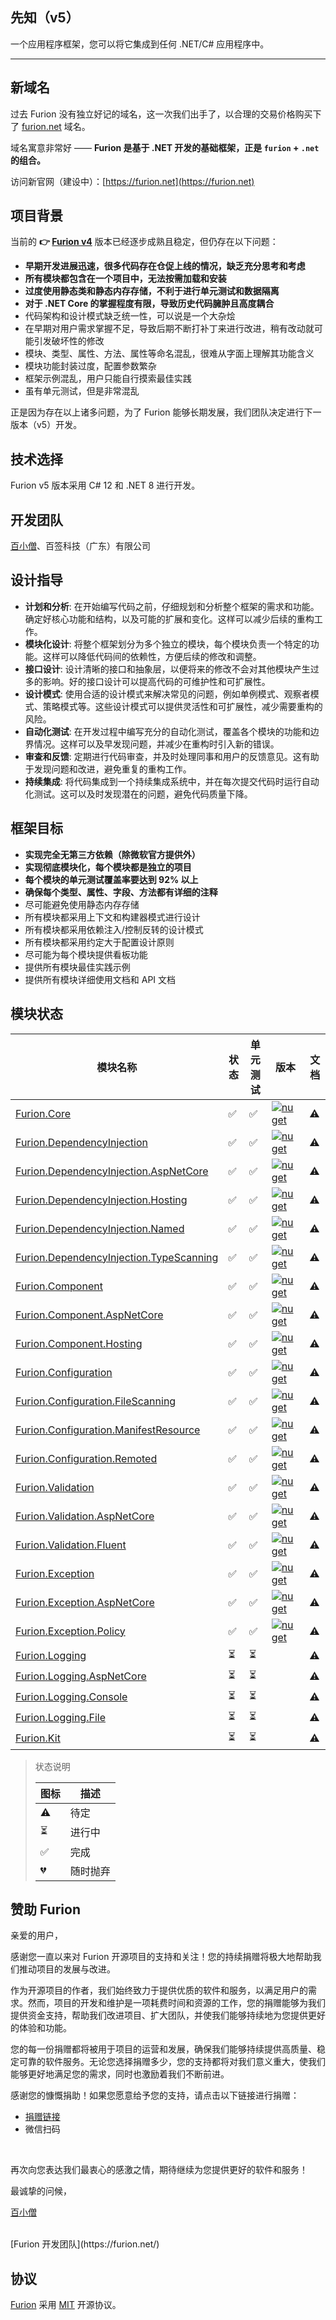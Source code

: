 ## 先知（v5）

一个应用程序框架，您可以将它集成到任何 .NET/C# 应用程序中。

---

## 新域名

过去 Furion 没有独立好记的域名，这一次我们出手了，以合理的交易价格购买下了 [furion.net](https://furion.net) 域名。

域名寓意非常好 —— **Furion 是基于 .NET 开发的基础框架，正是 `furion` + `.net` 的组合。**

访问新官网（建设中）：[https://furion.net](https://furion.net)

## 项目背景

当前的 **👉 [Furion v4](https://gitee.com/dotnetchina/Furion/tree/v4/)** 版本已经逐步成熟且稳定，但仍存在以下问题：

- **早期开发进展迅速，很多代码存在仓促上线的情况，缺乏充分思考和考虑**
- **所有模块都包含在一个项目中，无法按需加载和安装**
- **过度使用静态类和静态内存存储，不利于进行单元测试和数据隔离**
- **对于 .NET Core 的掌握程度有限，导致历史代码臃肿且高度耦合**
- 代码架构和设计模式缺乏统一性，可以说是一个大杂烩
- 在早期对用户需求掌握不足，导致后期不断打补丁来进行改进，稍有改动就可能引发破坏性的修改
- 模块、类型、属性、方法、属性等命名混乱，很难从字面上理解其功能含义
- 模块功能封装过度，配置参数繁杂
- 框架示例混乱，用户只能自行摸索最佳实践
- 虽有单元测试，但是非常混乱

正是因为存在以上诸多问题，为了 Furion 能够长期发展，我们团队决定进行下一版本（v5）开发。

## 技术选择

Furion v5 版本采用 C# 12 和 .NET 8 进行开发。

## 开发团队

[百小僧](https://gitee.com/monksoul)、百签科技（广东）有限公司

## 设计指导

- **计划和分析**: 在开始编写代码之前，仔细规划和分析整个框架的需求和功能。确定好核心功能和结构，以及可能的扩展和变化。这样可以减少后续的重构工作。
- **模块化设计**: 将整个框架划分为多个独立的模块，每个模块负责一个特定的功能。这样可以降低代码间的依赖性，方便后续的修改和调整。
- **接口设计**: 设计清晰的接口和抽象层，以便将来的修改不会对其他模块产生过多的影响。好的接口设计可以提高代码的可维护性和可扩展性。
- **设计模式**: 使用合适的设计模式来解决常见的问题，例如单例模式、观察者模式、策略模式等。这些设计模式可以提供灵活性和可扩展性，减少需要重构的风险。
- **自动化测试**: 在开发过程中编写充分的自动化测试，覆盖各个模块的功能和边界情况。这样可以及早发现问题，并减少在重构时引入新的错误。
- **审查和反馈**: 定期进行代码审查，并及时处理同事和用户的反馈意见。这有助于发现问题和改进，避免重复的重构工作。
- **持续集成**: 将代码集成到一个持续集成系统中，并在每次提交代码时运行自动化测试。这可以及时发现潜在的问题，避免代码质量下降。

## 框架目标

- **实现完全无第三方依赖（除微软官方提供外）**
- **实现彻底模块化，每个模块都是独立的项目**
- **每个模块的单元测试覆盖率要达到 92% 以上**
- **确保每个类型、属性、字段、方法都有详细的注释**
- 尽可能避免使用静态内存存储
- 所有模块都采用上下文和构建器模式进行设计
- 所有模块都采用依赖注入/控制反转的设计模式
- 所有模块都采用约定大于配置设计原则
- 尽可能为每个模块提供看板功能
- 提供所有模块最佳实践示例
- 提供所有模块详细使用文档和 API 文档

## 模块状态

| 模块名称                                                                                                                                      | 状态 | 单元测试 | 版本                                                                                                                                                                              | 文档 |
| --------------------------------------------------------------------------------------------------------------------------------------------- | ---- | -------- | --------------------------------------------------------------------------------------------------------------------------------------------------------------------------------- | ---- |
| [Furion.Core](https://gitee.com/dotnetchina/Furion/tree/v5-dev/framework/Furion.Core)                                                         | ✅   | ✅       | [![nuget](https://img.shields.io/nuget/v/Furion.Core.svg?cacheSeconds=10800)](https://www.nuget.org/packages/Furion.Core)                                                         | ⚠️   |
| [Furion.DependencyInjection](https://gitee.com/dotnetchina/Furion/tree/v5-dev/framework/Furion.DependencyInjection)                           | ✅   | ✅       | [![nuget](https://img.shields.io/nuget/v/Furion.DependencyInjection.svg?cacheSeconds=10800)](https://www.nuget.org/packages/Furion.DependencyInjection)                           | ⚠️   |
| [Furion.DependencyInjection.AspNetCore](https://gitee.com/dotnetchina/Furion/tree/v5-dev/framework/Furion.DependencyInjection.AspNetCore)     | ✅   | ✅       | [![nuget](https://img.shields.io/nuget/v/Furion.DependencyInjection.AspNetCore.svg?cacheSeconds=10800)](https://www.nuget.org/packages/Furion.DependencyInjection.AspNetCore)     | ⚠️   |
| [Furion.DependencyInjection.Hosting](https://gitee.com/dotnetchina/Furion/tree/v5-dev/framework/Furion.DependencyInjection.Hosting)           | ✅   | ✅       | [![nuget](https://img.shields.io/nuget/v/Furion.DependencyInjection.Hosting.svg?cacheSeconds=10800)](https://www.nuget.org/packages/Furion.DependencyInjection.Hosting)           | ⚠️   |
| [Furion.DependencyInjection.Named](https://gitee.com/dotnetchina/Furion/tree/v5-dev/framework/Furion.DependencyInjection.Named)               | ✅   | ✅       | [![nuget](https://img.shields.io/nuget/v/Furion.DependencyInjection.Named.svg?cacheSeconds=10800)](https://www.nuget.org/packages/Furion.DependencyInjection.Named)               | ⚠️   |
| [Furion.DependencyInjection.TypeScanning](https://gitee.com/dotnetchina/Furion/tree/v5-dev/framework/Furion.DependencyInjection.TypeScanning) | ✅   | ✅       | [![nuget](https://img.shields.io/nuget/v/Furion.DependencyInjection.TypeScanning.svg?cacheSeconds=10800)](https://www.nuget.org/packages/Furion.DependencyInjection.TypeScanning) | ⚠️   |
| [Furion.Component](https://gitee.com/dotnetchina/Furion/tree/v5-dev/framework/Furion.Component)                                               | ✅   | ✅       | [![nuget](https://img.shields.io/nuget/v/Furion.Component.svg?cacheSeconds=10800)](https://www.nuget.org/packages/Furion.Component)                                               | ⚠️   |
| [Furion.Component.AspNetCore](https://gitee.com/dotnetchina/Furion/tree/v5-dev/framework/Furion.Component.AspNetCore)                         | ✅   | ✅       | [![nuget](https://img.shields.io/nuget/v/Furion.Component.AspNetCore.svg?cacheSeconds=10800)](https://www.nuget.org/packages/Furion.Component.AspNetCore)                         | ⚠️   |
| [Furion.Component.Hosting](https://gitee.com/dotnetchina/Furion/tree/v5-dev/framework/Furion.Component.Hosting)                               | ✅   | ✅       | [![nuget](https://img.shields.io/nuget/v/Furion.Component.Hosting.svg?cacheSeconds=10800)](https://www.nuget.org/packages/Furion.Component.Hosting)                               | ⚠️   |
| [Furion.Configuration](https://gitee.com/dotnetchina/Furion/tree/v5-dev/framework/Furion.Configuration)                                       | ✅   | ✅       | [![nuget](https://img.shields.io/nuget/v/Furion.Configuration.svg?cacheSeconds=10800)](https://www.nuget.org/packages/Furion.Configuration)                                       | ⚠️   |
| [Furion.Configuration.FileScanning](https://gitee.com/dotnetchina/Furion/tree/v5-dev/framework/Furion.Configuration.FileScanning)             | ✅   | ✅       | [![nuget](https://img.shields.io/nuget/v/Furion.Configuration.FileScanning.svg?cacheSeconds=10800)](https://www.nuget.org/packages/Furion.Configuration.FileScanning)             | ⚠️   |
| [Furion.Configuration.ManifestResource](https://gitee.com/dotnetchina/Furion/tree/v5-dev/framework/Furion.Configuration.ManifestResource)     | ✅   | ✅       | [![nuget](https://img.shields.io/nuget/v/Furion.Configuration.ManifestResource.svg?cacheSeconds=10800)](https://www.nuget.org/packages/Furion.Configuration.ManifestResource)     | ⚠️   |
| [Furion.Configuration.Remoted](https://gitee.com/dotnetchina/Furion/tree/v5-dev/framework/Furion.Configuration.Remoted)                       | ✅   | ✅       | [![nuget](https://img.shields.io/nuget/v/Furion.Configuration.svg?cacheSeconds=10800)](https://www.nuget.org/packages/Furion.Configuration.Remoted)                               | ⚠️   |
| [Furion.Validation](https://gitee.com/dotnetchina/Furion/tree/v5-dev/framework/Furion.Validation)                                             | ✅   | ✅       | [![nuget](https://img.shields.io/nuget/v/Furion.Validation.svg?cacheSeconds=10800)](https://www.nuget.org/packages/Furion.Validation)                                             | ⚠️   |
| [Furion.Validation.AspNetCore](https://gitee.com/dotnetchina/Furion/tree/v5-dev/framework/Furion.Validation.AspNetCore)                       | ✅   | ✅       | [![nuget](https://img.shields.io/nuget/v/Furion.Validation.AspNetCore.svg?cacheSeconds=10800)](https://www.nuget.org/packages/Furion.Validation.AspNetCore)                       | ⚠️   |
| [Furion.Validation.Fluent](https://gitee.com/dotnetchina/Furion/tree/v5-dev/framework/Furion.Validation.Fluent)                               | ✅   | ✅       | [![nuget](https://img.shields.io/nuget/v/Furion.Validation.Fluent.svg?cacheSeconds=10800)](https://www.nuget.org/packages/Furion.Validation.Fluent)                               | ⚠️   |
| [Furion.Exception](https://gitee.com/dotnetchina/Furion/tree/v5-dev/framework/Furion.Exception)                                               | ✅   | ✅       | [![nuget](https://img.shields.io/nuget/v/Furion.Exception.svg?cacheSeconds=10800)](https://www.nuget.org/packages/Furion.Exception)                                               | ⚠️   |
| [Furion.Exception.AspNetCore](https://gitee.com/dotnetchina/Furion/tree/v5-dev/framework/Furion.Exception.AspNetCore)                         | ✅   | ✅       | [![nuget](https://img.shields.io/nuget/v/Furion.Exception.AspNetCore.svg?cacheSeconds=10800)](https://www.nuget.org/packages/Furion.Exception.AspNetCore)                         | ⚠️   |
| [Furion.Exception.Policy](https://gitee.com/dotnetchina/Furion/tree/v5-dev/framework/Furion.Exception.Policy)                                 | ✅   | ✅       | [![nuget](https://img.shields.io/nuget/v/Furion.Exception.Policy.svg?cacheSeconds=10800)](https://www.nuget.org/packages/Furion.Exception.Policy)                                 | ⚠️   |
| [Furion.Logging](https://gitee.com/dotnetchina/Furion/tree/v5-dev/framework/Furion.Logging)                                                   | ⏳   | ⏳       |                                                                                                                                                                                   | ⚠️   |
| [Furion.Logging.AspNetCore](https://gitee.com/dotnetchina/Furion/tree/v5-dev/framework/Furion.Logging.AspNetCore)                             | ⏳   | ⏳       |                                                                                                                                                                                   | ⚠️   |
| [Furion.Logging.Console](https://gitee.com/dotnetchina/Furion/tree/v5-dev/framework/Furion.Logging.Console)                                   | ⏳   | ⏳       |                                                                                                                                                                                   | ⚠️   |
| [Furion.Logging.File](https://gitee.com/dotnetchina/Furion/tree/v5-dev/framework/Furion.Logging.File)                                         | ⏳   | ⏳       |                                                                                                                                                                                   | ⚠️   |
| [Furion.Kit](https://gitee.com/dotnetchina/Furion/tree/v5-dev/framework/Furion.Kit)                                                           | ⏳   | ⏳       |                                                                                                                                                                                   | ⚠️   |

> 状态说明
>
> | 图标 | 描述     |
> | ---- | -------- |
> | ⚠️   | 待定     |
> | ⏳   | 进行中   |
> | ✅   | 完成     |
> | 💔   | 随时抛弃 |

## 赞助 Furion

亲爱的用户，

感谢您一直以来对 Furion 开源项目的支持和关注！您的持续捐赠将极大地帮助我们推动项目的发展与改进。

作为开源项目的作者，我们始终致力于提供优质的软件和服务，以满足用户的需求。然而，项目的开发和维护是一项耗费时间和资源的工作，您的捐赠能够为我们提供资金支持，帮助我们改进项目、扩大团队，并使我们能够持续地为您提供更好的体验和功能。

您的每一份捐赠都将被用于项目的运营和发展，确保我们能够持续提供高质量、稳定可靠的软件服务。无论您选择捐赠多少，您的支持都将对我们意义重大，使我们能够更好地满足您的需求，同时也激励着我们不断前进。

感谢您的慷慨捐助！如果您愿意给予您的支持，请点击以下链接进行捐赠：

- [捐赠链接](http://furion.baiqian.ltd/docs/donate)
- 微信扫码

<br />

再次向您表达我们最衷心的感激之情，期待继续为您提供更好的软件和服务！

最诚挚的问候，

[百小僧](https://gitee.com/monksoul)

<br />
[Furion 开发团队](https://furion.net/)

## 协议

[Furion](https://gitee.com/dotnetchina/Furion/tree/v5-dev/) 采用 [MIT](https://gitee.com/dotnetchina/Furion/blob/v5-dev/许可证) 开源协议。
